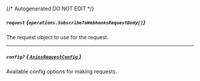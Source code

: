 {/* Autogenerated DO NOT EDIT  */}

##### `request` *{`operations.SubscribeToWebhooksRequestBody[]`}*
The request object to use for the request.
<Collapsible>
    <SubscribeToWebhooksRequestBody/>
</Collapsible>

---
##### `config?` [*{ `AxiosRequestConfig` }*](https://axios-http.com/docs/req_config)
Available config options for making requests.


